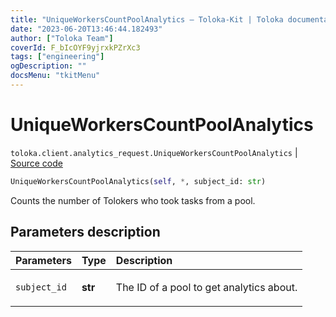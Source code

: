 ```yaml
---
title: "UniqueWorkersCountPoolAnalytics — Toloka-Kit | Toloka documentation"
date: "2023-06-20T13:46:44.182493"
author: ["Toloka Team"]
coverId: F_bIcOYF9yjrxkPZrXc3
tags: ["engineering"]
ogDescription: ""
docsMenu: "tkitMenu"
---
```


# UniqueWorkersCountPoolAnalytics

`toloka.client.analytics_request.UniqueWorkersCountPoolAnalytics` | [Source code](https://github.com/Toloka/toloka-kit/blob/v1.2.0/src/client/analytics_request.py#L132)

```python
UniqueWorkersCountPoolAnalytics(self, *, subject_id: str)
```

Counts the number of Tolokers who took tasks from a pool.

## Parameters description

| Parameters | Type | Description |
| :----------| :----| :-----------|
`subject_id`|**str**|<p>The ID of a pool to get analytics about.</p>